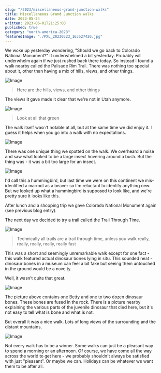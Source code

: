 ```yaml
---
slug: "/2023/miscellaneous-grand-junction-walks"
title: Miscellaneous Grand Junction walks
date: 2023-05-24
written: 2023-06-01T21:25:00
published: true
category: "north-america-2023"
featuredImage: "./PXL_20230523_163527420.jpg"
---
```


We woke up yesterday wondering, "Should we go back to Colorado National Monument?"  It underwhelmed a bit yesterday.  Probably will underwhelm again if we just rushed back there today.  So instead I found a walk nearby called the Palisade Rim Trail.  There was nothing too special about it, other than having a mix of hills, views, and other things.

![Image](PXL_20230523_160930940.jpg)

> Here are the hills, views, and other things

The views it gave made it clear that we're not in Utah anymore.

![Image](PXL_20230523_163527420.jpg)

> Look at all that green

The walk itself wasn't notable at all, but at the same time we did enjoy it.  I guess it helps when you go into a walk with no expectations.

![Image](PXL_20230523_164054461.jpg)

There was one unique thing we spotted on the walk.  We overheard a noise and saw what looked to be a large insect hovering around a bush.  But the thing was - it was a bit too large for an insect.

![Image](PXL_20230523_164401654.jpg)

I'd call this a hummingbird, but last time we were on this continent we mis-identified a marmot as a beaver so I'm reluctant to identify anything new.  But we looked up what a hummingbird is supposed to look like, and we're pretty sure it looks like this. 

After lunch and a shopping trip we gave Colorado National Monument again (see previous blog entry).

The next day we decided to try a trail called the Trail Through Time.

![Image](PXL_20230523_170104394.jpg)

> Technically all trails are a trail through time, unless you walk really, really, really, really, really fast

This was a short and seemingly unremarkable walk except for one fact - this walk featured actual dinosaur bones lying in situ.  This sounded neat - dinosaur bones in a museum can feel a bit fake but seeing them untouched in the ground would be a novelty.

Well, it wasn't quite that great.

![Image](PXL_20230524_161849774.jpg)

The picture above contains one Betty and one to two dozen dinosaur bones.  These bones are fused in the rock.  There is a picture nearby explaining the various parts of the juvenile dinosaur that died here, but it's not easy to tell what is bone and what is not.

But overall it was a nice walk.  Lots of long views of the surrounding and the distant mountains.

![Image](PXL_20230524_160609151.jpg)

Not every walk has to be a winner.  Some walks can just be a pleasant way to spend a morning or an afternoon.  Of course, we have come all the way across the world to get here - we probably shouldn't always be satisfied with just "pleasant".  Or maybe we can.  Holidays can be whatever we want them to be after all.